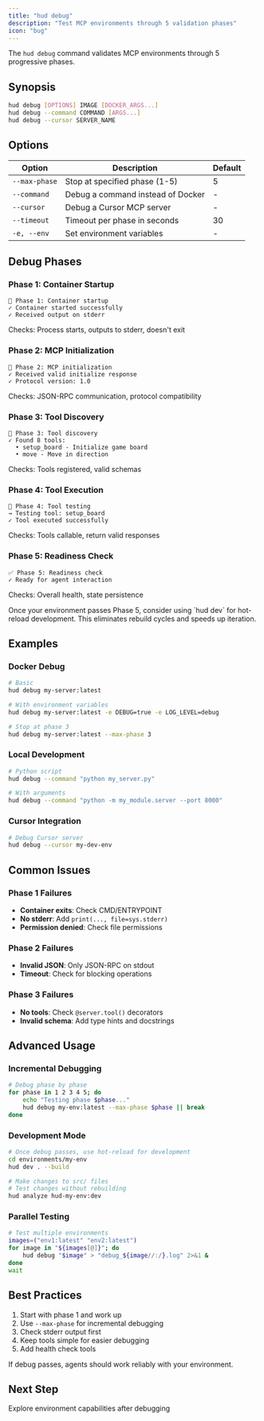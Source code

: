 ```yaml
---
title: "hud debug"
description: "Test MCP environments through 5 validation phases"
icon: "bug"
---
```


The `hud debug` command validates MCP environments through 5 progressive phases.

## Synopsis

```bash
hud debug [OPTIONS] IMAGE [DOCKER_ARGS...]
hud debug --command COMMAND [ARGS...]
hud debug --cursor SERVER_NAME
```

## Options

| Option | Description | Default |
|--------|-------------|---------|
| `--max-phase` | Stop at specified phase (1-5) | 5 |
| `--command` | Debug a command instead of Docker | - |
| `--cursor` | Debug a Cursor MCP server | - |
| `--timeout` | Timeout per phase in seconds | 30 |
| `-e, --env` | Set environment variables | - |

## Debug Phases

### Phase 1: Container Startup
```
🚀 Phase 1: Container startup
✓ Container started successfully
✓ Received output on stderr
```
Checks: Process starts, outputs to stderr, doesn't exit

### Phase 2: MCP Initialization
```
🔗 Phase 2: MCP initialization
✓ Received valid initialize response
✓ Protocol version: 1.0
```
Checks: JSON-RPC communication, protocol compatibility

### Phase 3: Tool Discovery
```
🔧 Phase 3: Tool discovery
✓ Found 8 tools:
  • setup_board - Initialize game board
  • move - Move in direction
```
Checks: Tools registered, valid schemas

### Phase 4: Tool Execution
```
🧪 Phase 4: Tool testing
→ Testing tool: setup_board
✓ Tool executed successfully
```
Checks: Tools callable, return valid responses

### Phase 5: Readiness Check
```
✅ Phase 5: Readiness check
✓ Ready for agent interaction
```
Checks: Overall health, state persistence

<Note>
Once your environment passes Phase 5, consider using `hud dev` for hot-reload development. This eliminates rebuild cycles and speeds up iteration.
</Note>

## Examples

### Docker Debug
```bash
# Basic
hud debug my-server:latest

# With environment variables
hud debug my-server:latest -e DEBUG=true -e LOG_LEVEL=debug

# Stop at phase 3
hud debug my-server:latest --max-phase 3
```

### Local Development
```bash
# Python script
hud debug --command "python my_server.py"

# With arguments
hud debug --command "python -m my_module.server --port 8000"
```

### Cursor Integration
```bash
# Debug Cursor server
hud debug --cursor my-dev-env
```

## Common Issues

### Phase 1 Failures
- **Container exits**: Check CMD/ENTRYPOINT
- **No stderr**: Add `print(..., file=sys.stderr)`
- **Permission denied**: Check file permissions

### Phase 2 Failures
- **Invalid JSON**: Only JSON-RPC on stdout
- **Timeout**: Check for blocking operations

### Phase 3 Failures
- **No tools**: Check `@server.tool()` decorators
- **Invalid schema**: Add type hints and docstrings

## Advanced Usage

### Incremental Debugging
```bash
# Debug phase by phase
for phase in 1 2 3 4 5; do
    echo "Testing phase $phase..."
    hud debug my-env:latest --max-phase $phase || break
done
```

### Development Mode
```bash
# Once debug passes, use hot-reload for development
cd environments/my-env
hud dev . --build

# Make changes to src/ files
# Test changes without rebuilding
hud analyze hud-my-env:dev
```

### Parallel Testing
```bash
# Test multiple environments
images=("env1:latest" "env2:latest")
for image in "${images[@]}"; do
    hud debug "$image" > "debug_${image//:/}.log" 2>&1 &
done
wait
```

## Best Practices

1. Start with phase 1 and work up
2. Use `--max-phase` for incremental debugging
3. Check stderr output first
4. Keep tools simple for easier debugging
5. Add health check tools

<Note>
If debug passes, agents should work reliably with your environment.
</Note>

## Next Step

<Card title="Analyze Command" icon="magnifying-glass" href="/reference/cli/analyze">
  Explore environment capabilities after debugging
</Card>
